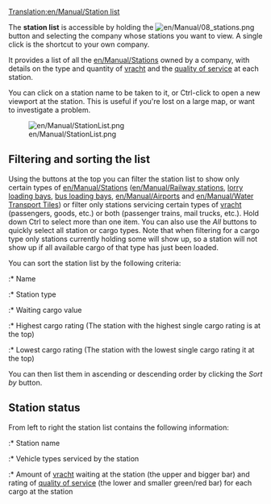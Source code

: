 [[Translation:en/Manual/Station list]]
{{nl/Vertaling|en/Manual/Station list|0}}


The '''station list''' is accessible by holding the [[File:en/Manual/08 stations.png]] button and selecting the company whose stations you want to view. A single click is the shortcut to your own company.

It provides a list of all the [[en/Manual/Stations]] owned by a company, with details on the type and quantity of [[nl/Manual/Vracht|vracht]] and the [[en/Manual/Game Mechanics/Main Page#station-rating|quality of service]] at each station.

You can click on a station name to be taken to it, or Ctrl-click to open a new viewport at the station. This is useful if you're lost on a large map, or want to investigate a problem.

[[File:en/Manual/StationList.png]]

==Filtering and sorting the list==
Using the buttons at the top you can filter the station list to show only certain types of [[en/Manual/Stations]] ([[en/Manual/Railway station]]s, [[en/Manual/Loading Bays#lorry-loading-bay|lorry loading bays]], [[en/Manual/Loading Bays#bus-loading-bay|bus loading bays]], [[en/Manual/Airports]] and [[en/Manual/Water Transport Tiles]]) or filter only stations servicing certain types of [[nl/Manual/Vracht|vracht]] (passengers, goods, etc.) or both (passenger trains, mail trucks, etc.). Hold down Ctrl to select more than one item. You can also use the ''All'' buttons to quickly select all station or cargo types. Note that when filtering for a cargo type only stations currently holding some will show up, so a station will not show up if all available cargo of that type has just been loaded.

You can sort the station list by the following criteria:
:* Name
:* Station type
:* Waiting cargo value
:* Highest cargo rating (The station with the highest single cargo rating is at the top)
:* Lowest cargo rating (The station with the lowest single cargo rating it at the top)

You can then list them in ascending or descending order by clicking the ''Sort by'' button.

==Station status==
From left to right the station list contains the following information:
:* Station name
:* Vehicle types serviced by the station
:* Amount of [[nl/Manual/Vracht|vracht]] waiting at the station (the upper and bigger bar) and rating of [[en/Manual/Game Mechanics/Main Page#station-rating|quality of service]] (the lower and smaller green/red bar) for each cargo at the station